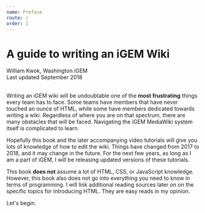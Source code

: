 ```yaml
---
name: Preface
route: /
order: 1
---
```


# A guide to writing an iGEM Wiki
<div style={{marginTop: -30, fontWeight: 'bold'}}>William Kwok, Washington iGEM<br />
Last updated September 2018</div><br/>

Writing an iGEM wiki will be undoubtable one of the **most frustrating** things every team has to face. Some teams have members that have never touched an ounce of HTML, while some have members dedicated towards writing a wiki. Regardless of where you are on that spectrum, there are many obstacles that will be faced. Navigating the iGEM MediaWiki system itself is complicated to learn. 

Hopefully this book and the later accompanying video tutorials will give you lots of knowledge of how to edit the wiki. Things have changed from 2017 to 2018, and it may change in the future. For the next few years, as long as I am a part of iGEM, I will be releasing updated versions of these tutorials. 

This book **does not** assume a lot of HTML, CSS, or JavaScript knowledge. However, this book also does not go into everything you need to know in terms of programming. I will link additional reading sources later on on the specific topics for introducing HTML. They are easy reads in my opinion.

Let's begin.